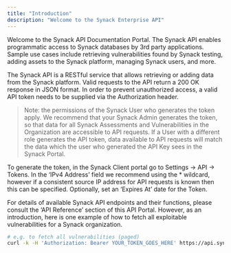 ```yaml
---
title: "Introduction"
description: "Welcome to the Synack Enterprise API"
---
```


Welcome to the Synack API Documentation Portal. The Synack API enables programmatic access to Synack databases by 3rd party applications. Sample use cases include retrieving vulnerabilities found by Synack testing, adding assets to the Synack platform, managing Synack users, and more.

The Synack API is a RESTful service that allows retrieving or adding data from the Synack platform. Valid requests to the API return a 200 OK response in JSON format. In order to prevent unauthorized access, a valid API token needs to be supplied via the Authorization header.

> Note: the permissions of the Synack User who generates the token apply. We recommend that your Synack Admin generates the token, so that data for all Synack Assessments and Vulnerabilities in the Organization are accessible to API requests. If a User with a different role generates the API token, data available to API requests will match the data which the user who generated the API Key sees in the Synack Portal.

To generate the token, in the Synack Client portal go to Settings -> API -> Tokens. In the ‘IPv4 Address’ field we recommend using the * wildcard, however if a consistent source IP address for API requests is known then this can be specified. Optionally, set an ‘Expires At’ date for the Token.  

For details of available Synack API endpoints and their functions, please consult the ‘API Reference’ section of this API Portal. However, as an introduction, here is one example of how to fetch all exploitable vulnerabilities for a Synack organization.

```bash
# e.g. to fetch all vulnerabilities (paged)
curl -k -H 'Authorization: Bearer YOUR_TOKEN_GOES_HERE' https://api.synack.com/v1/vulnerabilities
```


